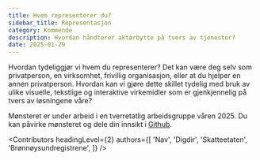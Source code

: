 ```yaml
---
title: Hvem representerer du?
sidebar_title: Representasjon
category: Kommende
description: Hvordan håndterer aktørbytte på tvers av tjenester?
date: 2025-01-29
---
```


Hvordan tydeliggjør vi hvem du representerer? Det kan være deg selv som privatperson, en virksomhet, frivillig organisasjon, eller at du hjelper en annen privatperson. Hvordan kan vi gjøre dette skillet tydelig med bruk av ulike visuelle, tekstlige og interaktive virkemidler som er gjenkjennelig på tvers av løsningene våre?

Mønsteret er under arbeid i en tverretatlig arbeidsgruppe våren 2025. Du kan påvirke mønsteret og dele din innsikt i [Github](https://github.com/digdir/designsystemet/discussions/2296). 

<Contributors
  headingLevel={2}
  authors={[
    'Nav',
    'Digdir',
    'Skatteetaten',
    'Brønnøysundregistrene',
  ]}
/>
